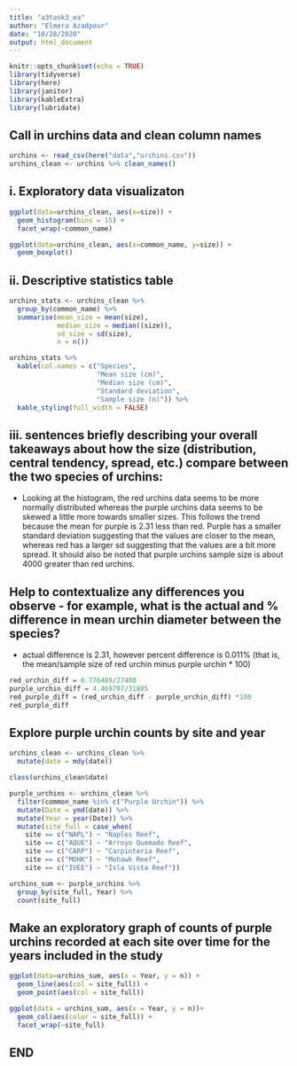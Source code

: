 ```yaml
---
title: "a3task3_ea"
author: "Elmera Azadpour"
date: "10/28/2020"
output: html_document
---
```


```r
knitr::opts_chunk$set(echo = TRUE)
library(tidyverse)
library(here)
library(janitor)
library(kableExtra)
library(lubridate)
```

## Call in urchins data and clean column names
```r
urchins <- read_csv(here("data","urchins.csv"))
urchins_clean <- urchins %>% clean_names()
```

## i. Exploratory data visualizaton
```r
ggplot(data=urchins_clean, aes(x=size)) +
  geom_histogram(bins = 15) +
  facet_wrap(~common_name)

ggplot(data=urchins_clean, aes(x=common_name, y=size)) +
  geom_boxplot()
```

## ii. Descriptive statistics table
```r
urchins_stats <- urchins_clean %>% 
  group_by(common_name) %>% 
  summarise(mean_size = mean(size),
            median_size = median((size)),
            sd_size = sd(size),
            n = n())

urchins_stats %>% 
  kable(col.names = c("Species",
                      "Mean size (cm)", 
                      "Median size (cm)",
                      "Standard deviation",
                      "Sample size (n)")) %>% 
  kable_styling(full_width = FALSE)
```

## iii. sentences briefly describing your overall takeaways about how the size (distribution, central tendency, spread, etc.) compare between the two species of urchins:
- Looking at the histogram, the red urchins data seems to be more normally distributed whereas the purple urchins data seems to be skewed a little more towards smaller sizes. This follows the trend because the mean for purple is 2.31 less than red. Purple has a smaller standard deviation suggesting that the values are closer to the mean, whereas red has a larger sd suggesting that the values are a bit more spread. It should also be noted that purple urchins sample size is about 4000 greater than red urchins. 

## Help to contextualize any differences you observe - for example, what is the actual and % difference in mean urchin diameter between the species?
- actual difference is 2.31, however percent difference is 0.011% (that is, the mean/sample size of red urchin minus purple urchin * 100)
```r
red_urchin_diff = 6.776489/27408
purple_urchin_diff = 4.469797/31805
red_purple_diff = (red_urchin_diff - purple_urchin_diff) *100
red_purple_diff
```

## Explore purple urchin counts by site and year
```r
urchins_clean <- urchins_clean %>% 
  mutate(date = mdy(date))

class(urchins_clean$date)

purple_urchins <- urchins_clean %>% 
  filter(common_name %in% c("Purple Urchin")) %>%
  mutate(Date = ymd(date)) %>% 
  mutate(Year = year(Date)) %>% 
  mutate(site_full = case_when(
    site == c("NAPL") ~ "Naples Reef", 
    site == c("AQUE") ~ "Arroyo Quemado Reef",
    site == c("CARP") ~ "Carpinteria Reef",
    site == c("MOHK") ~ "Mohawk Reef",
    site == c("IVEE") ~ "Isla Vista Reef"))

urchins_sum <- purple_urchins %>% 
  group_by(site_full, Year) %>% 
  count(site_full)
```


## Make an exploratory graph of counts of purple urchins recorded at each site over time for the years included in the study
```r
ggplot(data=urchins_sum, aes(x = Year, y = n)) + 
  geom_line(aes(col = site_full)) +
  geom_point(aes(col = site_full))

ggplot(data = urchins_sum, aes(x = Year, y = n))+
  geom_col(aes(color = site_full)) +
  facet_wrap(~site_full)
```

## END